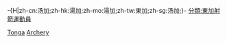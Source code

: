 -{H|zh-cn:汤加;zh-hk:湯加;zh-mo:湯加;zh-tw:東加;zh-sg:汤加;}-
[[分類:東加射箭運動員|分類:東加射箭運動員]]
[[Category:各國奧運射箭運動員|Tonga]]
[[Category:東加夏季奧運運動員|Archery]]